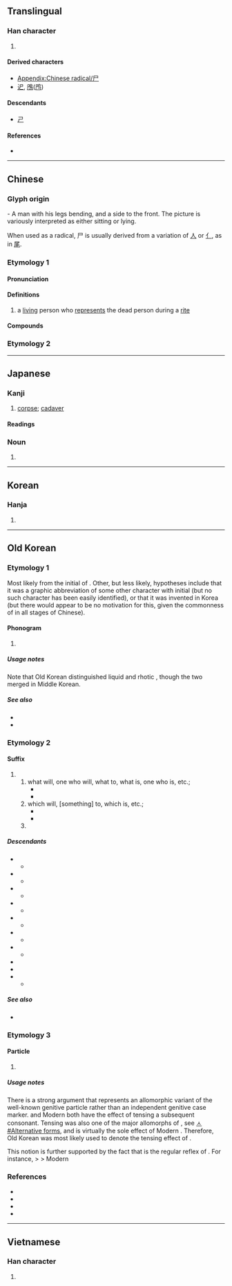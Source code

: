 {{also|戶|户|戸|屍|ㄕ|𡰣}}
{{character info}}
{{character info|⼫}}
==Translingual==
{{stroke order|type=animate}}

===Han character===
{{Han char|rn=44|rad=尸|as=00|sn=3|four=77207|canj=S|ids=⿰丿コ}}

# {{mul-kangxi radical-def}}

====Derived characters====
* [[Appendix:Chinese radical/尸]]
* [[迉]], [[鳲]]([[鸤]])

====Descendants====
* [[ㄕ]]

====References====
* {{Han ref|kx=0299.260|dkj=07630|dj=0595.070|hdz=20963.140|uh=5C38|ud=23608|bh=A472|bd=42098}}

[[Category:CJKV radicals| ]]

----

==Chinese==

===Glyph origin===
{{Han etym}}
{{liushu|p}} - A man with his legs bending, and a side to the front. The picture is variously interpreted as either sitting or lying.

When used as a radical, 尸 is usually derived from a variation of [[人]] or [[亻]], as in [[尾]].

===Etymology 1===
{{zh-forms}}

====Pronunciation====
{{zh-pron
|m=shī
|c=si1
|h=
|md=sĭ
|mn=
|mn-t=si1
|w=
|mc=y
|oc=y
|cat=
}}

====Definitions====
{{zh-hanzi}}

# a [[living]] person who [[represent]]s the dead person during a [[rite]]

====Compounds====
{{zh-der|尸位|尸素|尸位病民|尸位誤國|尸位素餐|素餐尸位|尸利|輿尸|批尸|尸饔|尸陀林|尸鳩|尸鳩之仁|尸鳩之平|尸解|尸諫|祭尸|撫尸慟哭|三尸|三尸神|尸居餘氣|尸居龍見|尸祝|懷寵尸位|尸利|尸祝代庖|伏尸|伏尸流血|流血浮尸|尸祿素餐}}

===Etymology 2===
{{zh-see|屍}}

----

==Japanese==

===Kanji===
{{ja-kanji|grade=9|rs=尸00}}

# [[corpse]]; [[cadaver]]

====Readings====
{{ja-readings
|goon=し
|kanon=し
|kun=かたしろ-, しかばね-
}}

===Noun===
{{ja-kanjitab|yomi=k|しかばね}}
{{ja-kanjitab|yomi=k|かばね}}
{{ja-noun|かばね}} {{ja-altread|hira=しかばね}}

# {{alt sp|ja|屍||[[corpse]]; [[cadaver]]}}

----

==Korean==

===Hanja===
{{ko-hanja|시}}

# {{rfdef|ko|sort=尸00}}

----

==Old Korean==

===Etymology 1===
Most likely from the {{w|Old Chinese}} initial of {{och-l|尸}}. Other, but less likely, hypotheses include that it was a graphic abbreviation of some other character with initial {{IPAfont|*/l/}} (but no such character has been easily identified), or that it was invented in Korea (but there would appear to be no motivation for this, given the commonness of {{IPAfont|/l/}} in all stages of Chinese).

====Phonogram====
{{head|oko|phonogram|tr1=*-l|tr2=*-lh}}

# {{non-gloss definition|A consonantal [[phonogram]] denoting coda consonant *-l or *-lh.}}
#: {{suffixusex|oko|道|t1=road|pos1=[[logogram]]|尸|tr2=*-l|pos2=coda-marking [[phonogram]]|道尸|tr3=*KIl(h)|t3=road}}
#: {{suffixusex|oko|二|t1=two|pos1=[[logogram]]|尸|tr2=*-l|pos2=coda-marking [[phonogram]]|二尸|tr3=*TWUPUl(h)|t3=two}}

=====Usage notes=====
Note that Old Korean distinguished liquid {{m|oko|尸|tr=*-l}} and rhotic {{m|oko|乙|tr=*-r}}, though the two merged in Middle Korean.

=====See also=====
* {{l|oko|肹|tr=*-(hu)r}}
* {{l|oko|乙|tr=*-r}}

===Etymology 2===

====Suffix====
{{head|oko|suffix|tr=*-lq}}

# {{non-gloss definition|The irrealis/prospective verbal [[gerund]]-marking suffix:}}
## what will, one who will, what to, what is, one who is, etc.; {{n-g|used to nominalize a verb in the future or in a general sense.}}
##* {{quote-book|oko|year=c. 1250|title=Interpretive ''{{w|gugyeol}}'' glosses to the ''{{w|Yogācārabhūmi-Śāstra}}''|text=[於]思惟<sup>[[乎]]尸</sup>所 <sup>[[良中]]</sup>疑<sup>是</sup>隨逐<sup>[[乎]]'''尸'''</sup>[[有叱|有]]<sup>[[有叱|叱]][[㢱]]</sup> |tr=*SO.YU-hoyo-l PA-akuy UY-i SYU.TYUK-hoyo-'''lq''' Is-umye|t=As there is the follow'''ing''' of doubt in that which one reflects|footer=(N.B. Gugyeol glyphs are given in non-abbreviated forms. Bracketed terms were ignored when read.)|page=11.117}}
##* {{quote-book|oko|year=c. 1250|title=Interpretive ''{{w|gugyeol}}'' glosses to the {{w|Humane King Sutra}}|text=作樂<sup>[[乎]]'''尸'''[[刀]]</sup>亦<sup>[[乎]][[隱]]</sup>[[然叱|然]]<sup>[[然叱|叱]][[乎]][[示]][[下]]</sup>|footer=(N.B. Gugyeol glyphs are given in non-abbreviated forms.)|page=3.10—11|tr=CAK.AK-ho-'''lq'''-two STWO-ho-n [?]-s-ho-si-ha|t=The [honored] '''ones who''' make music [the honored music-mak'''er'''s] also did as such}}
## which will, [something] to, which is, etc.; {{n-g|used as an [[adnominal]], but chiefly for dependent nouns and certain common constructions.}}
##* {{quote-book|oko|year=765|author={{w2|ko|충담사|忠談師|tr=Chungdamsa}}|chapter={{w2|ko|안민가|安民歌|tr=Anmin-ga}}|title={{w2|ko|三國遺事|三國遺事|tr=Samguk Yusa}}|trans-title={{w|Samguk Yusa|Memorabilia of the Three Kingdoms}}|text=君隱父也臣隱愛賜'''尸'''母史也|tr=*NIMKUM-un AP-ye SIN-un TOSU-si-'''lq''' Esi-ye|t=The sovereign is a father; the ministers are lov'''ing''' mothers}}
##* {{quote-book|oko|year=c. 1250|title=Interpretive ''{{w|gugyeol}}'' glosses to the ''{{w|Yogācārabhūmi-Śāstra}}''|text=[於]思惟<sup>[[乎]]'''尸'''</sup>所 <sup>[[良中]]</sup>疑<sup>是</sup>隨逐<sup>[[乎]]尸</sup>[[有叱|有]]<sup>[[有叱|叱]][[㢱]]</sup> |tr=*SO.YU-hoyo-'''lq''' PA-akuy UY-i SYU.TYUK-hoyo-l Is-umye|t=As there is the following of doubt in that '''which''' one reflects|footer=(N.B. Gugyeol glyphs are given in non-abbreviated forms. Bracketed terms were ignored when read.)|page=11.117}}
## {{n-g|Used to introduce a statement being quoted.}}

=====Descendants=====
{{top2}}
* {{desc|okm|-으ᇙ〮|tr=-(ú)lq|pos=verbal irrealis particle, generally adnominal}}
** {{desc|ko|-을|tr=-(eu)l|pos=irrealis adnominal suffix}}
* {{desc|okm|-리〮|tr=-lí|der=1}}
** {{desc|ko|-리|tr=-ri}}
* {{desc|okm|-리〮|tr=-lí|der=1}}
** {{desc|ko|-리라|tr=-rira|der=1}}
* {{desc|okm|-려〮|tr=-lyé|der=1}}
** {{desc|ko|-랴|tr=-rya}}
* {{desc|okm|-료〮|tr=-lyó|der=1}}
** {{desc|ko|-료|tr=-ryo}}
* {{desc|okm|-으ᇙ〮가〮|tr=-(ú)lqká|der=1}}
** {{desc|ko|-을까|tr=-(eu)lkka}}
* {{desc|okm|-으ᇙ〮고〮|tr=-(ú)lqkwó|der=1}}
** {{desc|ko|-을꼬|tr=-(eu)lkko}}
* {{desc|okm|-으ᇙ〮다〮|tr=-(ú)lqtá|der=1}}
* {{desc|okm|-을〮뎬〮|tr=-(ú)ltyéyn|der=1}}
* {{desc|okm|-을〮ᄉᆞ록〮|tr=-(ú)lsòlwók|der=1}}
** {{desc|ko|-을수록}}
{{bottom2}}

=====See also=====
* {{l|oko|隱|tr=*-n|pos=realis gerund}}

===Etymology 3===

====Particle====
{{head|oko|particle|tr1=*-lq|tr2=*-q|tr3=*-s}}

# {{non-gloss definition|A genitive case marker chiefly attested after honored animate nouns.}}

=====Usage notes=====
There is a strong argument that {{m|oko||尸}} represents an allomorphic variant of the well-known genitive particle {{m|oko|叱|tr=*-s}} rather than an independent genitive case marker. {{cog|okm|ㅭ|tr=-lq}} and Modern {{cog|ko|ㄹ|tr=-l}} both have the effect of tensing a subsequent consonant. Tensing was also one of the major allomorphs of {{cog|okm|ㅅ|tr=-s}}, see [[ㅅ#Alternative forms]], and is virtually the sole effect of Modern {{cog|ko|ㅅ|tr=-s-}}. Therefore, Old Korean {{m|oko||尸}} was most likely used to denote the tensing effect of {{m|oko|叱|tr=*-s}}.

This notion is further supported by the fact that {{cog|okm|ㅅ|tr=-s}} is the regular reflex of {{m|oko||尸}}. For instance, {{cog|oko|尸中|tr=*qkuy|pos=honorific dative marker}} > {{cog|okm|ᄭᅴ|tr=skuy|pos=id.}} > Modern {{cog|ko|께|pos=id.}}

===References===
* {{cite-book|author={{lang|ko|황선엽}} (Hwang Seon-yeop) et al.|title={{lang|ko|석독구결사전/釋讀口訣辭典}}|trans-title=Dictionary of interpretive ''gugyeol''|publisher=Bakmunsa|year=2009|isbn=978-89-94024-04-2|pages=411—549}}
* {{cite-journal|author={{lang|ko|장윤희}} (Jang Yun-hui)|title={{lang|ko|석독구결의 속격 "-시(尸)"의 문제 해결을 위하여}}|trans-title=For a solution to the problem of genitive 尸 in interpretive ''gugyeol''|journal=Gugyeol Yeon'gu|year=2011|volume=27|pages=117–144}}
* {{cite book|author=Nam Pung-hyun|chapter=Old Korean|pages=41–72|editor-last=Tranter|editor-first=Nicolas|title=The Languages of Japan and Korea|year=2012|publisher=Routledge|isbn=978-0-415-46287-7}}
* {{cite-journal|author={{lang|ko|이병기}} (Yi Byeong-gi)|title={{lang|ko|고대국어 동명사 어미의 문법적 특징과 과제}}|trans-title=The grammatical features of Old Korean verbal nominalizers and further tasks for research|doi=10.17001/kugyol.2019..43.003|journal=Gugyeol Yeon'gu|year=2019|volume=43|pages=89–125}}

----

==Vietnamese==

===Han character===
{{vi-readings|readings=thi|rs=尸00}}

# {{rfdef|vi|sort=尸00}}